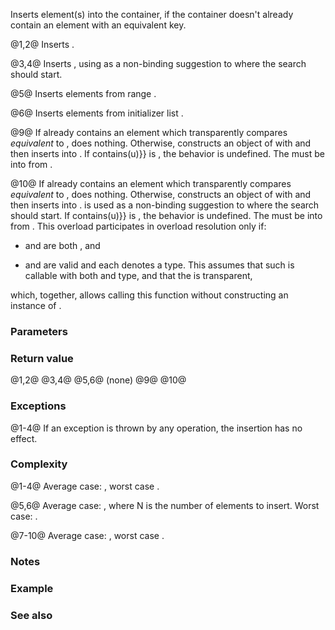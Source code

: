 {{cpp/container/unordered_set/title|insert}}
{{cpp/container/unordered_set/navbar}}
{{dcl begin}}
{{dcl|num=1|since=c++11|
std::pair&lt;iterator,bool&gt; insert( const value_type&amp; value );
}}
{{dcl|num=2|since=c++11|
std::pair&lt;iterator,bool&gt; insert( value_type&amp;&amp; value );
}}
{{dcl|num=3|since=c++11|
iterator insert( const_iterator hint, const value_type&amp; value );
}}
{{dcl|num=4|since=c++11|
iterator insert( const_iterator hint, value_type&amp;&amp; value );
}}
{{dcl|num=5|since=c++11|
template&lt; class InputIt &gt;
void insert( InputIt first, InputIt last );
}}
{{dcl|num=6|since=c++11|
void insert( std::initializer_list&lt;value_type&gt; ilist );
}}
{{dcl|num=7|since=c++17|
insert_return_type insert( node_type&amp;&amp; nh );
}}
{{dcl|num=8|since=c++17|
iterator insert( const_iterator hint, node_type&amp;&amp; nh );
}}
{{dcla|num=9|since=c++23|
template&lt; class K &gt;
std::pair&lt;iterator, bool&gt; insert( K&amp;&amp; obj );
}}
{{dcl|num=10|since=c++23|
template&lt; class K &gt;
iterator insert( const_iterator hint, K&amp;&amp; obj );
}}
{{dcl end}}

Inserts element(s) into the container, if the container doesn't already contain an element with an equivalent key.

@1,2@ Inserts {{c|value}}.

@3,4@ Inserts {{c|value}}, using {{c|hint}} as a non-binding suggestion to where the search should start.

@5@ Inserts elements from range {{range|first|last}}. {{cpp/container/lwg2488-note}}

@6@ Inserts elements from initializer list {{c|ilist}}. {{cpp/container/lwg2488-note}}

{{cpp/container/node_handle_insert_desc|unordered_set|7|8}}

@9@ If {{c|*this}} already contains an element which transparently compares ''equivalent'' to {{c|obj}}, does nothing. Otherwise, constructs an object {{tt|u}} of {{rlpt|/#Member types|value_type}} with {{c|std::forward&lt;K&gt;(obj)}} and then inserts {{tt|u}} into {{c|*this}}. If {{c|1=equal_range(u) != hash_function()(obj) {{!!}} contains(u)}} is {{c|true}}, the behavior is undefined. The {{tt|value_type}} must be {{named req|EmplaceConstructible}} into {{tt|unordered_set}} from {{c|std::forward&lt;K&gt;(obj)}}. {{cpp/container/unordered heterogeneous lookup}}

@10@ If {{c|*this}} already contains an element which transparently compares ''equivalent'' to {{c|obj}}, does nothing.
Otherwise, constructs an object {{tt|u}} of {{rlpt|/#Member types|value_type}} with {{c|std::forward&lt;K&gt;(obj)}} and then inserts {{tt|u}} into {{c|*this}}. {{hint}} is used as a non-binding suggestion to where the search should start. If {{c|1=equal_range(u) != hash_function()(obj) {{!!}} contains(u)}} is {{c|true}}, the behavior is undefined.
The {{tt|value_type}} must be {{named req|EmplaceConstructible}} into {{tt|unordered_set}} from {{c|std::forward&lt;K&gt;(obj)}}. This overload participates in overload resolution only if:
* {{c|std::is_convertible_v&lt;K&amp;&amp;, const_iterator&gt;}} and {{c|std::is_convertible_v&lt;K&amp;&amp;, iterator&gt;}} are both {{c|false}}, and
* {{c|Hash::is_transparent}} and {{c|KeyEqual::is_transparent}} are valid and each denotes a type. This assumes that such {{tt|Hash}} is callable with both {{tt|K}} and {{tt|Key}} type, and that the {{tt|KeyEqual}} is transparent,
which, together, allows calling this function without constructing an instance of {{tt|Key}}.

{{cpp/container/note_iterator_invalidation|unordered_set|insert}}

===Parameters===
{{par begin}}
{{par|hint|iterator, used as a suggestion as to where to insert the content}}
{{par|value|element value to insert}}
{{par|first, last|range of elements to insert}}
{{par|ilist|initializer list to insert the values from}}
{{par|nh|a compatible [[cpp/container/node_handle|node handle]]}}
{{par|obj|a value of any type that can be transparently compared with a key}}
{{par hreq}}
{{par req named|InputIt|InputIterator}}
{{par end}}

===Return value===
@1,2@ {{cpp/container/return iterator pair||pair}}
@3,4@ {{cpp/container/return iterator pair}}
@5,6@ (none)
{{cpp/container/node_handle_insert_return|unordered_set|7|8}}
@9@ {{cpp/container/return iterator pair||pair}}
@10@ {{cpp/container/return iterator pair}}

===Exceptions===
@1-4@ If an exception is thrown by any operation, the insertion has no effect.

{{todo|cases 5-10}}

===Complexity===
@1-4@ Average case: {{tt|O(1)}}, worst case {{tt|O(size())}}.

@5,6@ Average case: {{tt|O(N)}}, where N is the number of elements to insert. Worst case: {{tt|O(N * size() + N)}}.

@7-10@ Average case: {{tt|O(1)}}, worst case {{tt|O(size())}}.

===Notes===
{{cpp/container/hinted insert note}}

{{ftm begin}}
{{ftm|__cpp_lib_associative_heterogeneous_insertion|std=C++26|value=202311L|Heterogeneous overloads for the remaining member functions in [[cpp/container#Associative containers|ordered]] and [[cpp/container#Unordered associative containers|unordered]] associative {{lt|cpp/container}}s. {{vl|9,10}}}}
{{ftm end}}

===Example===
{{example
|code=
#include &lt;array&gt;
#include &lt;iostream&gt;
#include &lt;unordered_set&gt;

std::ostream&amp; operator&lt;&lt;(std::ostream&amp; os, std::unordered_set&lt;int&gt; const&amp; s)
{
    for (os &lt;&lt; '[' &lt;&lt; s.size() &lt;&lt; "] { "; int i : s)
        os &lt;&lt; i &lt;&lt; ' ';
    return os &lt;&lt; "}\n";
}

int main ()
{
    std::unordered_set&lt;int&gt; nums{2, 3, 4};

    std::cout &lt;&lt; "1) Initially: " &lt;&lt; nums &lt;&lt; std::boolalpha;
    auto p = nums.insert(1); // insert element, overload (1)
    std::cout &lt;&lt; "2) '1' was inserted: " &lt;&lt; p.second &lt;&lt; '\n';
    std::cout &lt;&lt; "3) After insertion: " &lt;&lt; nums;

    nums.insert(p.first, 0); // insert with hint, overload (3)
    std::cout &lt;&lt; "4) After insertion: " &lt;&lt; nums;

    std::array&lt;int, 4&gt; a = {10, 11, 12, 13};
    nums.insert(a.begin(), a.end()); // insert range, overload (5)
    std::cout &lt;&lt; "5) After insertion: " &lt;&lt; nums;

    nums.insert({20, 21, 22, 23}); // insert initializer_list, (6)
    std::cout &lt;&lt; "6) After insertion: " &lt;&lt; nums;

    std::unordered_set&lt;int&gt; other_nums = {42, 43};
    auto node = other_nums.extract(other_nums.find(42));
    nums.insert(std::move(node)); // insert node, overload (7)
    std::cout &lt;&lt; "7) After insertion: " &lt;&lt; nums;

    node = other_nums.extract(other_nums.find(43));
    nums.insert(nums.begin(), std::move(node)); // insert node with hint, (8)
    std::cout &lt;&lt; "8) After insertion: " &lt;&lt; nums;
}
|p=true
|output=
1) Initially: [3] { 4 3 2 }
2) '1' was inserted: true
3) After insertion: [4] { 1 2 3 4 }
4) After insertion: [5] { 0 1 2 3 4 }
5) After insertion: [9] { 13 12 11 10 4 3 2 1 0 }
6) After insertion: [13] { 23 22 13 12 11 10 21 4 20 3 2 1 0 }
7) After insertion: [14] { 42 23 22 13 12 11 10 21 4 20 3 2 1 0 }
8) After insertion: [15] { 43 42 23 22 13 12 11 10 21 4 20 3 2 1 0 }
}}

===See also===
{{dsc begin}}
{{dsc inc|cpp/container/dsc emplace|unordered_set}}
{{dsc inc|cpp/container/dsc emplace_hint|unordered_set}}
{{dsc inc|cpp/iterator/dsc inserter}}
{{dsc end}}

{{langlinks|de|es|fr|it|ja|pt|ru|zh}}